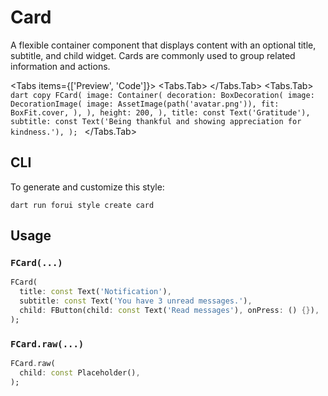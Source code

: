 
# Card

A flexible container component that displays content with an optional title, subtitle, and child widget. Cards are commonly used to group related information and actions.

<LinkBadgeGroup>
    <LinkBadge label="API Reference" href="https://pub.dev/documentation/forui/latest/forui.widgets.card/"/>
</LinkBadgeGroup>

<Tabs items={['Preview', 'Code']}>
  <Tabs.Tab>
      <Widget name='card' query={{}}  height={400}/>
  </Tabs.Tab>
  <Tabs.Tab>
      ```dart copy
      FCard(
        image: Container(
          decoration: BoxDecoration(
            image: DecorationImage(
              image: AssetImage(path('avatar.png')),
              fit: BoxFit.cover,
            ),
          ),
          height: 200,
        ),
        title: const Text('Gratitude'),
        subtitle: const Text('Being thankful and showing appreciation for kindness.'),
      );
      ```
  </Tabs.Tab>
</Tabs>

## CLI

To generate and customize this style:

```shell copy
dart run forui style create card 
```

## Usage

### `FCard(...)`

```dart copy
FCard(
  title: const Text('Notification'),
  subtitle: const Text('You have 3 unread messages.'),
  child: FButton(child: const Text('Read messages'), onPress: () {}),
);
```

### `FCard.raw(...)`

```dart copy
FCard.raw(
  child: const Placeholder(),
);
```
